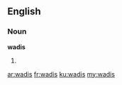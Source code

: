 ==English==

===Noun===
'''wadis'''

# {{plural of|[[wadi]]}}

[[ar:wadis]]
[[fr:wadis]]
[[ku:wadis]]
[[my:wadis]]